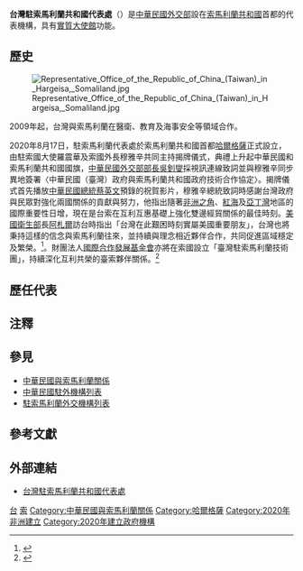 {{NoteTA
| T = zh-hans:台湾驻索马里兰共和国代表处; zh-tw:台灣駐索馬利蘭共和國代表處; zh-hk:臺灣駐索馬里蘭共和國代表處;
| G1 = 地名翻譯
| 1 = zh-hans:台; zh-hant:臺;
}}
{{coord|25.02902|121.51351|display=title}}
{{Infobox organization
|name = 台灣駐索馬利蘭共和國代表處
|native_name={{lang|en|Taiwan Representative Office in the Republic of Somaliland}}
|bgcolor = 
|fgcolor = 
|image = Taiwan Representative Office in the Republic of Somaliland.jpg
|image_border = 
|size = 
|alt = 
|caption = 
|map = 
|msize = 
|malt = 
|mcaption = 
|abbreviation = 
|motto = 
|formation = {{Start date and age|2020|08|17}}
|founder = 
|extinction = 
|type = [[臺北經濟文化代表處|駐外代表處]]{{Small|（[[實質大使館|實質大使館]]）}}
|status = 
|purpose = 
|headquarters = {{flag|Somaliland}}[[哈爾格薩|哈爾格薩]]Sha'ab Area路1號<ref name="MOFA of ROC">{{cite web|url=https://www.roc-taiwan.org/smd/index.html|title=台灣駐索馬利蘭共和國代表處|access-date=2021-02-04|archive-date=2021-01-22|archive-url=https://web.archive.org/web/20210122210635/https://www.roc-taiwan.org/smd/index.html|dead-url=no}}</ref>
|location = 
|region_served = 索馬利蘭、[[衣索比亞|衣索比亞]]、[[肯亞|肯亞]]及[[吉布地|吉布地]]
|membership = 
|leader_title = 代表
|leader_name = [[羅震華|羅震華]] {{Small|[[特命全權大使|大使]]}}{{noteTag|2012年9月，中華民國外交部為統一駐外人員內部職稱，明定大使館、代表處設大使、公使，代表處對外仍稱代表、副代表；辦事處設總領事、副總領事，對外仍稱處長、副處長。<ref>{{Cite web |url = https://tw.news.yahoo.com/%E7%B5%B1-%E5%90%8D%E7%A8%B1-%E4%BB%A3%E8%A1%A8%E5%B0%8D%E5%85%A7%E7%A8%B1%E5%A4%A7%E4%BD%BF-133312149.html |author = 陳培煌 |date = 2012-08-31 |title = 統一名稱 代表對內稱大使 |publisher = [[Yahoo!奇摩|Yahoo!奇摩]]引用[[中央通訊社|中央通訊社]] |access-date = 2021-11-18 |archive-date = 2016-11-30 |archive-url = https://web.archive.org/web/20161130185459/https://tw.news.yahoo.com/%E7%B5%B1-%E5%90%8D%E7%A8%B1-%E4%BB%A3%E8%A1%A8%E5%B0%8D%E5%85%A7%E7%A8%B1%E5%A4%A7%E4%BD%BF-133312149.html }}</ref><br>代表處館長為特任或簡任第十三職等至第十四職等者任大使銜代表、簡任第十二職等至第十三職等者任公使銜代表；辦事處長為簡任第十二職等任總領事銜處長。<ref>{{Cite web |url = https://law.moj.gov.tw/LawClass/LawAll.aspx?PCode=E0000017 |date = 2018-06-13 |title = 駐外機構組織通則 |publisher = 全國法規資料庫 |access-date = 2022-02-09 |archive-date = 2021-12-15 |archive-url = https://web.archive.org/web/20211215061915/https://law.moj.gov.tw/LawClass/LawAll.aspx?PCode=E0000017 }}</ref>}}
|main_organ = 
|parent_organization = {{MOFA}}
|affiliations = 
|num_staff = 
|num_volunteers = 
|budget = 
|website = {{URL|https://www.roc-taiwan.org/smd/index.html|www.roc-taiwan.org/smd}}
|remarks = 
}}

'''台灣駐索馬利蘭共和國代表處'''（{{lang-en|Taiwan Representative Office in the Republic of Somaliland}}）是[[中華民國外交部|中華民國外交部]]設在[[索马里兰|索馬利蘭共和國]]首都的代表機構，具有[[實質大使館|實質大使館]]功能。

==歷史==
[[File:Representative_Office_of_the_Republic_of_China_(Taiwan)_in_Hargeisa,_Somaliland.jpg|thumb]]

2009年起，台灣與索馬利蘭在醫衛、教育及海事安全等領域合作。

2020年8月17日，駐索馬利蘭代表處於索馬利蘭共和國首都[[哈爾格薩|哈爾格薩]]正式設立，由駐索國大使羅震華及索國外長穆雅辛共同主持揭牌儀式，典禮上升起中華民國和索馬利蘭共和國國旗，[[中華民國外交部部長|中華民國外交部部長]][[吳釗燮|吳釗燮]]採視訊連線致詞並與穆雅辛同步異地簽署〈中華民國（臺灣）政府與索馬利蘭共和國政府技術合作協定〉。揭牌儀式首先播放[[中華民國總統|中華民國總統]][[蔡英文|蔡英文]]預錄的祝賀影片，穆雅辛總統致詞時感謝台灣政府與民眾對強化兩國關係的貢獻與努力，他指出隨著[[非洲之角|非洲之角]]、[[紅海|紅海]]及[[亞丁灣|亞丁灣]]地區的國際重要性日增，現在是台索在互利互惠基礎上強化雙邊經貿關係的最佳時刻。[[美國衛生及公共服務部|美國衛生部]]長[[亞歷克斯·阿薩爾|阿札爾]]訪台時指出「台灣在此艱困時刻實屬美國重要朋友」，台灣也將秉持這樣的信念與索馬利蘭往來，並持續與理念相近夥伴合作，共同促進區域穩定及繁榮。<ref>{{cite web|url=https://www.cna.com.tw/news/firstnews/202008175006.aspx|script-title=zh:台灣駐索馬利蘭代表處正式成立 雙方國旗飄揚: 中央通訊社|access-date=2021-02-04|archive-date=2021-02-09|archive-url=https://web.archive.org/web/20210209123341/https://www.cna.com.tw/news/firstnews/202008175006.aspx|dead-url=no}}</ref>。財團法人[[國際合作發展基金會|國際合作發展基金會]]亦將在索國設立「臺灣駐索馬利蘭技術團」，持續深化互利共榮的臺索夥伴關係。<ref>{{cite web|url=https://www.roc-taiwan.org/demuc/post/3848.html|script-title=zh:我國駐索馬利蘭共和國代表處本（109）年8月17日正式開館: 駐德國台北代表處慕尼黑辦事處}}</ref>

==歷任代表==
{{see also|中華民國駐索馬利蘭代表列表}}

==注釋==
{{noteFoot}}

== 參見 ==
* [[中華民國與索馬利蘭關係|中華民國與索馬利蘭關係]]
* [[中華民國駐外機構列表|中華民國駐外機構列表]]
* [[駐索馬利蘭外交機構列表|駐索馬利蘭外交機構列表]]

== 參考文獻 ==
{{reflist}}

== 外部連結 ==
*[https://www.roc-taiwan.org/smd/index.html 台灣駐索馬利蘭共和國代表處] {{Wayback|url=https://www.roc-taiwan.org/smd/index.html |date=20210122210635 }}
{{中華民國駐外機構}}

[[Category:駐索馬利蘭外交代表機構|台]]
[[Category:中華民國駐外實質大使館|索]]
[[Category:中華民國與索馬利蘭關係|Category:中華民國與索馬利蘭關係]]
[[Category:哈爾格薩|Category:哈爾格薩]]
[[Category:2020年非洲建立|Category:2020年非洲建立]]
[[Category:2020年建立政府機構|Category:2020年建立政府機構]]